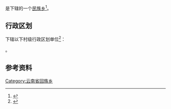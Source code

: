 {{中国乡级行政区|53/06/02/201/000}}

'''{{PAGENAMEBASE}}'''是{{PRC admin/fullname|53/06/02/201/000|3}}下辖的一个[[民族乡|民族乡]]<ref>{{PRC admin/ref sgc|{{PRC admin/parent|53/06/02/201/000}}}}</ref>。

== 行政区划 ==
{{PAGENAMEBASE}}下辖以下村级行政区划单位<ref>{{PRC admin/ref sgc|53/06/02/201/000}}</ref>：

{{PRC admin/children|53/06/02/201/000}}。

== 参考资料 ==
{{reflist}}

{{云南行政区划小作品}}
{{PRC admin/navcat|53/06/02/201/000}}
[[Category:云南省回族乡|Category:云南省回族乡]]